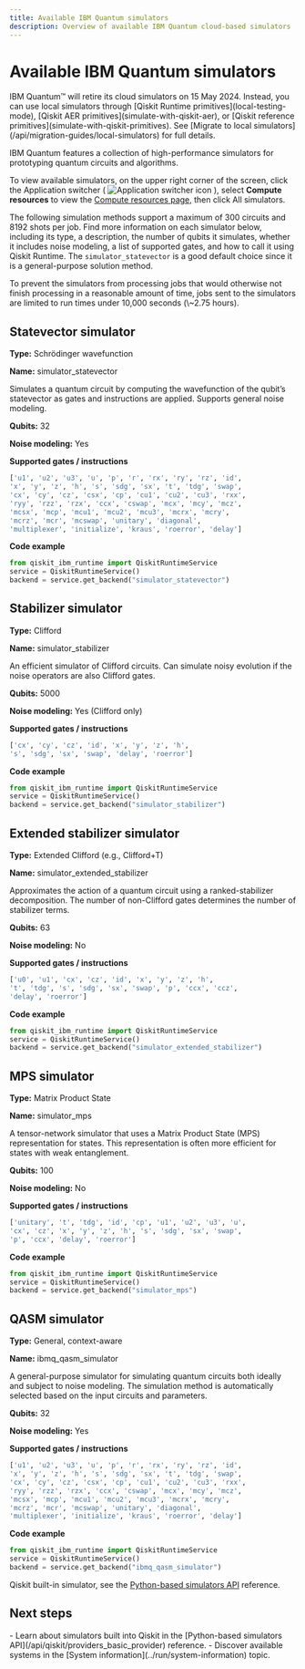 ```yaml
---
title: Available IBM Quantum simulators
description: Overview of available IBM Quantum cloud-based simulators
---
```

# Available IBM Quantum simulators

<Admonition type="caution" title="Important">
IBM Quantum&trade; will retire its cloud simulators on 15 May 2024. Instead, you can use local simulators through [Qiskit Runtime primitives](local-testing-mode), [Qiskit AER primitives](simulate-with-qiskit-aer), or [Qiskit reference primitives](simulate-with-qiskit-primitives). See [Migrate to local simulators](/api/migration-guides/local-simulators) for full details.
</Admonition>

IBM Quantum features a collection of high-performance simulators for prototyping quantum circuits and algorithms.

To view available simulators, on the upper right corner of the screen, click the Application switcher ( ![Application switcher icon](/images/migration/switcher-small2.png) ), select **Compute resources** to view the [Compute resources page,](https://quantum.ibm.com/services/resources?services=simulators) then click All simulators.

The following simulation methods support a maximum of 300 circuits and 8192 shots per job. Find more information on each simulator below, including its type, a description, the number of qubits it simulates, whether it includes noise modeling, a list of supported gates, and how to call it using Qiskit Runtime. The `simulator_statevector` is a good default choice since it is a general-purpose solution method. 

<Admonition type="info" title="Simulator timeout limit">
  To prevent the simulators from processing jobs that would otherwise not finish processing in a reasonable amount of time, jobs sent to the simulators are limited to run times under 10,000 seconds (\~2.75 hours).
</Admonition>

## Statevector simulator

**Type:** Schrödinger wavefunction

**Name:** simulator\_statevector

Simulates a quantum circuit by computing the wavefunction of the qubit’s statevector as gates and instructions are applied. Supports general noise modeling.

**Qubits:** 32

**Noise modeling:** Yes

**Supported gates / instructions**

```python
['u1', 'u2', 'u3', 'u', 'p', 'r', 'rx', 'ry', 'rz', 'id',
'x', 'y', 'z', 'h', 's', 'sdg', 'sx', 't', 'tdg', 'swap',
'cx', 'cy', 'cz', 'csx', 'cp', 'cu1', 'cu2', 'cu3', 'rxx',
'ryy', 'rzz', 'rzx', 'ccx', 'cswap', 'mcx', 'mcy', 'mcz',
'mcsx', 'mcp', 'mcu1', 'mcu2', 'mcu3', 'mcrx', 'mcry',
'mcrz', 'mcr', 'mcswap', 'unitary', 'diagonal',
'multiplexer', 'initialize', 'kraus', 'roerror', 'delay']
```

**Code example**

```python
from qiskit_ibm_runtime import QiskitRuntimeService
service = QiskitRuntimeService()
backend = service.get_backend("simulator_statevector")
```

## Stabilizer simulator

**Type:** Clifford

**Name:** simulator\_stabilizer

An efficient simulator of Clifford circuits. Can simulate noisy evolution if the noise operators are also Clifford gates.

**Qubits:** 5000

**Noise modeling:** Yes (Clifford only)

**Supported gates / instructions**

```python
['cx', 'cy', 'cz', 'id', 'x', 'y', 'z', 'h',
's', 'sdg', 'sx', 'swap', 'delay', 'roerror']
```

**Code example**

```python
from qiskit_ibm_runtime import QiskitRuntimeService
service = QiskitRuntimeService()
backend = service.get_backend("simulator_stabilizer")
```

## Extended stabilizer simulator

**Type:** Extended Clifford (e.g., Clifford+T)

**Name:** simulator\_extended\_stabilizer

Approximates the action of a quantum circuit using a ranked-stabilizer decomposition. The number of non-Clifford gates determines the number of stabilizer terms.

**Qubits:** 63

**Noise modeling:** No

**Supported gates / instructions**

```python
['u0', 'u1', 'cx', 'cz', 'id', 'x', 'y', 'z', 'h',
't', 'tdg', 's', 'sdg', 'sx', 'swap', 'p', 'ccx', 'ccz',
'delay', 'roerror']
```

**Code example**

```python
from qiskit_ibm_runtime import QiskitRuntimeService
service = QiskitRuntimeService()
backend = service.get_backend("simulator_extended_stabilizer")
```

## MPS simulator

**Type:** Matrix Product State

**Name:** simulator\_mps

A tensor-network simulator that uses a Matrix Product State (MPS) representation for states. This representation is often more efficient for states with weak entanglement.

**Qubits:** 100

**Noise modeling:** No

**Supported gates / instructions**

```python
['unitary', 't', 'tdg', 'id', 'cp', 'u1', 'u2', 'u3', 'u',
'cx', 'cz', 'x', 'y', 'z', 'h', 's', 'sdg', 'sx', 'swap',
'p', 'ccx', 'delay', 'roerror']
```

**Code example**

```python
from qiskit_ibm_runtime import QiskitRuntimeService
service = QiskitRuntimeService()
backend = service.get_backend("simulator_mps")
```

## QASM simulator

**Type:** General, context-aware

**Name:** ibmq\_qasm\_simulator

A general-purpose simulator for simulating quantum circuits both ideally and subject to noise modeling. The simulation method is automatically selected based on the input circuits and parameters.

**Qubits:** 32

**Noise modeling:** Yes

**Supported gates / instructions**

```python
['u1', 'u2', 'u3', 'u', 'p', 'r', 'rx', 'ry', 'rz', 'id',
'x', 'y', 'z', 'h', 's', 'sdg', 'sx', 't', 'tdg', 'swap',
'cx', 'cy', 'cz', 'csx', 'cp', 'cu1', 'cu2', 'cu3', 'rxx',
'ryy', 'rzz', 'rzx', 'ccx', 'cswap', 'mcx', 'mcy', 'mcz',
'mcsx', 'mcp', 'mcu1', 'mcu2', 'mcu3', 'mcrx', 'mcry',
'mcrz', 'mcr', 'mcswap', 'unitary', 'diagonal',
'multiplexer', 'initialize', 'kraus', 'roerror', 'delay']
```

**Code example**

```python
from qiskit_ibm_runtime import QiskitRuntimeService
service = QiskitRuntimeService()
backend = service.get_backend("ibmq_qasm_simulator")
```

 Qiskit built-in simulator, see the [Python-based simulators API](/api/qiskit/providers_basic_provider) reference. 

 ## Next steps

<Admonition type="tip" title="Recommendations">
  - Learn about simulators built into Qiskit in the [Python-based simulators API](/api/qiskit/providers_basic_provider) reference.
  - Discover available systems in the  [System information](../run/system-information) topic.
</Admonition>